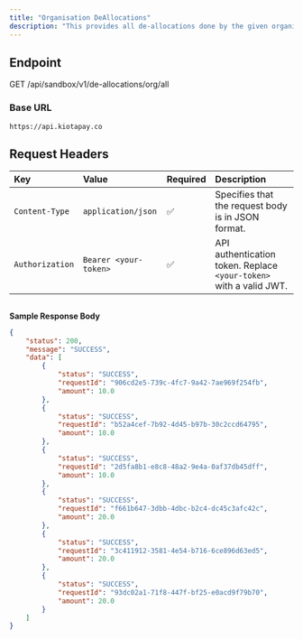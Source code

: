 ```yaml
---
title: "Organisation DeAllocations"
description: "This provides all de-allocations done by the given organisation"
---
```


## Endpoint

GET /api/sandbox/v1/de-allocations/org/all

### Base URL

`https://api.kiotapay.co`

## **Request Headers**

| Key             | Value                 | Required | Description                                                        |
| :-------------- | :-------------------- | :------- | :----------------------------------------------------------------- |
| `Content-Type`  | `application/json`    | ✅        | Specifies that the request body is in JSON format.                 |
| `Authorization` | `Bearer <your-token>` | ✅        | API authentication token. Replace `<your-token>` with a valid JWT. |

## 

**Sample Response Body**

```json
{
    "status": 200,
    "message": "SUCCESS",
    "data": [
        {
            "status": "SUCCESS",
            "requestId": "906cd2e5-739c-4fc7-9a42-7ae969f254fb",
            "amount": 10.0
        },
        {
            "status": "SUCCESS",
            "requestId": "b52a4cef-7b92-4d45-b97b-30c2ccd64795",
            "amount": 10.0
        },
        {
            "status": "SUCCESS",
            "requestId": "2d5fa8b1-e8c8-48a2-9e4a-0af37db45dff",
            "amount": 10.0
        },
        {
            "status": "SUCCESS",
            "requestId": "f661b647-3dbb-4dbc-b2c4-dc45c3afc42c",
            "amount": 20.0
        },
        {
            "status": "SUCCESS",
            "requestId": "3c411912-3581-4e54-b716-6ce896d63ed5",
            "amount": 20.0
        },
        {
            "status": "SUCCESS",
            "requestId": "93dc02a1-71f8-447f-bf25-e0acd9f79b70",
            "amount": 20.0
        }
    ]
}
```
